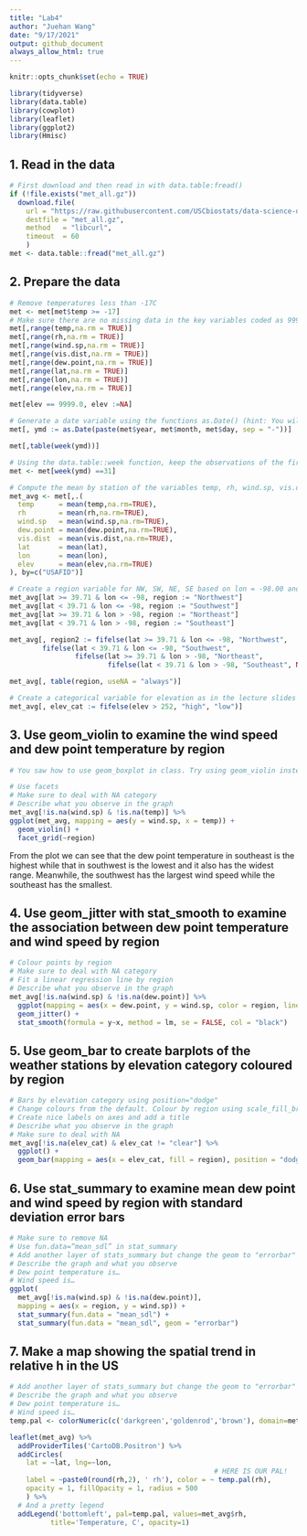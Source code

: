 ```yaml
---
title: "Lab4"
author: "Juehan Wang"
date: "9/17/2021"
output: github_document
always_allow_html: true
---
```


```r
knitr::opts_chunk$set(echo = TRUE)
```

```r
library(tidyverse)
library(data.table)
library(cowplot)
library(leaflet)
library(ggplot2)
library(Hmisc)
```

## 1. Read in the data

```r
# First download and then read in with data.table:fread()
if (!file.exists("met_all.gz"))
  download.file(
    url = "https://raw.githubusercontent.com/USCbiostats/data-science-data/master/02_met/met_all.gz",
    destfile = "met_all.gz",
    method   = "libcurl",
    timeout  = 60
    )
met <- data.table::fread("met_all.gz")
```

## 2. Prepare the data

```r
# Remove temperatures less than -17C
met <- met[met$temp >= -17]
# Make sure there are no missing data in the key variables coded as 9999, 999, etc
met[,range(temp,na.rm = TRUE)]
met[,range(rh,na.rm = TRUE)]
met[,range(wind.sp,na.rm = TRUE)]
met[,range(vis.dist,na.rm = TRUE)]
met[,range(dew.point,na.rm = TRUE)]
met[,range(lat,na.rm = TRUE)]
met[,range(lon,na.rm = TRUE)]
met[,range(elev,na.rm = TRUE)]

met[elev == 9999.0, elev :=NA]

# Generate a date variable using the functions as.Date() (hint: You will need the following to create a date paste(year, month, day, sep = "-")).
met[, ymd := as.Date(paste(met$year, met$month, met$day, sep = "-"))]

met[,table(week(ymd))]

# Using the data.table::week function, keep the observations of the first week of the month.
met <- met[week(ymd) ==31]

# Compute the mean by station of the variables temp, rh, wind.sp, vis.dist, dew.point, lat, lon, and elev.
met_avg <- met[,.(
  temp      = mean(temp,na.rm=TRUE),
  rh        = mean(rh,na.rm=TRUE),
  wind.sp   = mean(wind.sp,na.rm=TRUE),
  dew.point = mean(dew.point,na.rm=TRUE),
  vis.dist  = mean(vis.dist,na.rm=TRUE),
  lat       = mean(lat),
  lon       = mean(lon), 
  elev      = mean(elev,na.rm=TRUE)
), by=c("USAFID")]

# Create a region variable for NW, SW, NE, SE based on lon = -98.00 and lat = 39.71 degrees
met_avg[lat >= 39.71 & lon <= -98, region := "Northwest"]
met_avg[lat < 39.71 & lon <= -98, region := "Southwest"]
met_avg[lat >= 39.71 & lon > -98, region := "Northeast"]
met_avg[lat < 39.71 & lon > -98, region := "Southeast"]

met_avg[, region2 := fifelse(lat >= 39.71 & lon <= -98, "Northwest",
        fifelse(lat < 39.71 & lon <= -98, "Southwest",
                fifelse(lat >= 39.71 & lon > -98, "Northeast",
                        fifelse(lat < 39.71 & lon > -98, "Southeast", NA_character_))))]

met_avg[, table(region, useNA = "always")]

# Create a categorical variable for elevation as in the lecture slides
met_avg[, elev_cat := fifelse(elev > 252, "high", "low")]
```

## 3. Use geom_violin to examine the wind speed and dew point temperature by region

```r
# You saw how to use geom_boxplot in class. Try using geom_violin instead (take a look at the help). (hint: You will need to set the x aesthetic to 1)

# Use facets
# Make sure to deal with NA category
# Describe what you observe in the graph
met_avg[!is.na(wind.sp) & !is.na(temp)] %>%
ggplot(met_avg, mapping = aes(y = wind.sp, x = temp)) +
  geom_violin() +
  facet_grid(~region)
```

From the plot we can see that the dew point temperature in southeast is the highest while that in southwest is the lowest and it also has the widest range. Meanwhile, the southwest has the largest wind speed while the southeast has the smallest.

## 4. Use geom_jitter with stat_smooth to examine the association between dew point temperature and wind speed by region

```r
# Colour points by region
# Make sure to deal with NA category
# Fit a linear regression line by region
# Describe what you observe in the graph
met_avg[!is.na(wind.sp) & !is.na(dew.point)] %>%
  ggplot(mapping = aes(x = dew.point, y = wind.sp, color = region, linetype = region)) + 
  geom_jitter() + 
  stat_smooth(formula = y~x, method = lm, se = FALSE, col = "black")
```




## 5. Use geom_bar to create barplots of the weather stations by elevation category coloured by region

```r
# Bars by elevation category using position="dodge"
# Change colours from the default. Colour by region using scale_fill_brewer see this
# Create nice labels on axes and add a title
# Describe what you observe in the graph
# Make sure to deal with NA
met_avg[!is.na(elev_cat) & elev_cat != "clear"] %>%
  ggplot() + 
  geom_bar(mapping = aes(x = elev_cat, fill = region), position = "dodge")
```



## 6. Use stat_summary to examine mean dew point and wind speed by region with standard deviation error bars

```r
# Make sure to remove NA
# Use fun.data=“mean_sdl” in stat_summary
# Add another layer of stats_summary but change the geom to "errorbar" (see the help).
# Describe the graph and what you observe
# Dew point temperature is…
# Wind speed is…
ggplot(
  met_avg[!is.na(wind.sp) & !is.na(dew.point)],
  mapping = aes(x = region, y = wind.sp)) +
  stat_summary(fun.data = "mean_sdl") +
  stat_summary(fun.data = "mean_sdl", geom = "errorbar")
```



## 7. Make a map showing the spatial trend in relative h in the US

```r
# Add another layer of stats_summary but change the geom to "errorbar" (see the help).
# Describe the graph and what you observe
# Dew point temperature is…
# Wind speed is…
temp.pal <- colorNumeric(c('darkgreen','goldenrod','brown'), domain=met_avg$rh)

leaflet(met_avg) %>%
  addProviderTiles('CartoDB.Positron') %>%
  addCircles(
    lat = ~lat, lng=~lon,
                                                  # HERE IS OUR PAL!
    label = ~paste0(round(rh,2), ' rh'), color = ~ temp.pal(rh),
    opacity = 1, fillOpacity = 1, radius = 500
    ) %>%
  # And a pretty legend
  addLegend('bottomleft', pal=temp.pal, values=met_avg$rh,
          title='Temperature, C', opacity=1)
```


